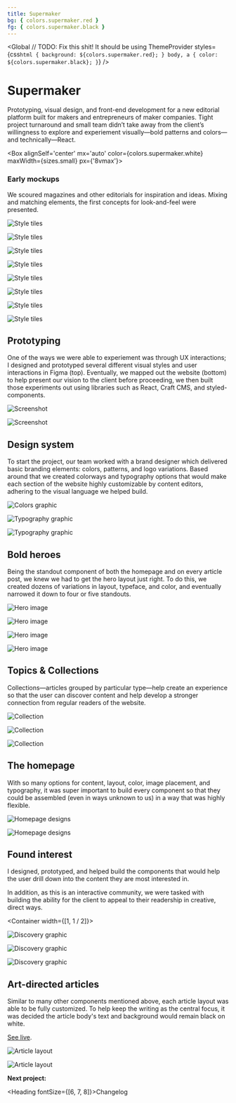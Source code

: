 ```yaml
---
title: Supermaker
bg: { colors.supermaker.red }
fg: { colors.supermaker.black }
---
```



<Global
  // TODO: Fix this shit! It should be using ThemeProvider
  styles={css`
    html {
      background: ${colors.supermaker.red};
    }
    body,
    a {
      color: ${colors.supermaker.black};
    }
  `}
/>

<Container>

# Supermaker

Prototyping, visual design, and front-end development for a new editorial platform built for makers and entrepreneurs of maker companies. Tight project turnaround and small team didn&rsquo;t take away from the client&rsquo;s willingness to explore and experiement visually&mdash;bold patterns and colors&mdash;and technically&mdash;React.

</Container>

<Container full grid>

<Box alignSelf='center' mx='auto' color={colors.supermaker.white} maxWidth={sizes.small} px={'8vmax'}>

### Early mockups

We scoured magazines and other editorials for inspiration and ideas. Mixing and matching elements, the first concepts for look-and-feel were presented.

</Box>

![Style tiles](../../images/supermaker/style-tiles-2a.jpg)

![Style tiles](../../images/supermaker/style-tiles-4a.jpg)

![Style tiles](../../images/supermaker/style-tiles-3a.jpg)

![Style tiles](../../images/supermaker/style-tiles-3b.jpg)

![Style tiles](../../images/supermaker/style-tiles-4c.jpg)

![Style tiles](../../images/supermaker/style-tiles-4b.jpg)

![Style tiles](../../images/supermaker/style-tiles-4d.jpg)

![Style tiles](../../images/supermaker/style-tiles-3c.jpg)

</Container>

<!-- /// NEW SECTION \\\ -->

<Container text>

## Prototyping

One of the ways we were able to experiement was through UX interactions; I designed and prototyped several different visual styles and user interactions in Figma (top). Eventually, we mapped out the website (bottom) to help present our vision to the client before proceeding, we then built those experiments out using libraries such as React, Craft CMS, and styled-components.

</Container>

<Container width={sizes.large}>

![Screenshot](../../images/supermaker/prototype-ux.png)

![Screenshot](../../images/supermaker/prototype-sitemap.png)

</Container>

<!-- /// NEW SECTION \\\ -->

<Container text>

## Design system

To start the project, our team worked with a brand designer which delivered basic branding elements: colors, patterns, and logo variations. Based around that we created colorways and typography options that would make each section of the website highly customizable by content editors, adhering to the visual language we helped build.

</Container>

<Container width={sizes.medium}>

![Colors graphic](../../images/supermaker/colorways.jpg)

![Typography graphic](../../images/supermaker/typography-1.jpg)

![Typography graphic](../../images/supermaker/typography-2.jpg)

</Container>

<!-- /// NEW SECTION \\\ -->

<Container text>

## Bold heroes

Being the standout component of both the homepage and on every article post, we knew we had to get the hero layout just right. To do this, we created dozens of variations in layout, typeface, and color, and eventually narrowed it down to four or five standouts.

</Container>

<Container full grid>

![Hero image](../../images/supermaker/hero-1.jpg)

![Hero image](../../images/supermaker/hero-2.jpg)

![Hero image](../../images/supermaker/hero-3.jpg)

![Hero image](../../images/supermaker/hero-4.jpg)

</Container>

<!-- /// NEW SECTION \\\ -->

<Container text>

## Topics &amp; Collections

Collections&mdash;articles grouped by particular type&mdash;help create an experience so that the user can discover content and help develop a stronger connection from regular readers of the website.

</Container>

<Container width={sizes.medium}>

![Collection](../../images/supermaker/view-collections.jpg)

![Collection](../../images/supermaker/view-collection.jpg)

![Collection](../../images/supermaker/view-collection-2.jpg)

</Container>

<!-- /// NEW SECTION \\\ -->

<Container text>

## The homepage

With so many options for content, layout, color, image placement, and typography, it was super important to build every component so that they could be assembled (even in ways unknown to us) in a way that was highly flexible.

</Container>

<Container full grid>

![Homepage designs](../../images/supermaker/homepage-1.jpg)

<Box>

![Homepage designs](../../images/supermaker/homepage-2.jpg)

</Box>

</Container>

<!-- /// NEW SECTION \\\ -->

<Container text>

## Found interest

I designed, prototyped, and helped build the components that would help the user drill down into the content they are most interested in.

In addition, as this is an interactive community, we were tasked with building the ability for the client to appeal to their readership in creative, direct ways.

</Container>

<Container width={[1, 1 / 2]}>

![Discovery graphic](../../images/supermaker/view-directory.jpg)

![Discovery graphic](../../images/supermaker/view-topics.jpg)

![Discovery graphic](../../images/supermaker/view-contributors.jpg)

</Container>

<!-- /// NEW SECTION \\\ -->

<Container text>

## Art-directed articles

Similar to many other components mentioned above, each article layout was able to be fully customized. To help keep the writing as the central focus, it was decided the article body's text and background would remain black on white.

[See live](https://supermaker.com/).

</Container>

<Container full grid>

![Article layout](../../images/supermaker/article-1.jpg)

![Article layout](../../images/supermaker/article-2.jpg)

</Container>

<!-- /// NEXT PROJECT \\\ -->

<Container text>

**Next project:**

<Link to='/work/changelog'>

<Heading fontSize={[6, 7, 8]}>Changelog</Heading>

</Link>

</Container>
